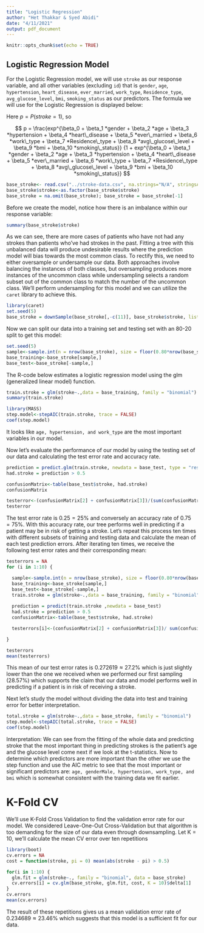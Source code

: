 ```yaml
---
title: "Logistic Regression"
author: "Het Thakkar & Syed Abidi"
date: "4/11/2021"
output: pdf_document
---
```



```r
knitr::opts_chunk$set(echo = TRUE)

```
## Logistic Regression Model

For the Logistic Regression model, we will use `stroke` as our response variable, and all other variables (excluding `id`) that is `gender`, `age`, `hypertension`, `heart_disease`, `ever_married`, `work_type`, `Residence_type`, `avg_glucose_level`, `bmi`, `smoking_status` as our predictors. The formula we will use for the Logistic Regression is displayed below:


Here $p = P(stroke = 1)$, so

$$
p = \frac{exp^{\beta_0 + \beta_1 *gender + \beta_2 *age + \beta_3 *hypertension + \beta_4 *heart\_disease + \beta_5 *ever\_married + \beta_6 *work\_type + \beta_7 *Residence\_type + \beta_8 *avg\_glucose\_level + \beta_9 *bmi + \beta_10 *smoking\_status}} {1 + exp^{\beta_0 + \beta_1 *gender + \beta_2 *age + \beta_3 *hypertension + \beta_4 *heart\_disease + \beta_5 *ever\_married + \beta_6 *work\_type + \beta_7 *Residence\_type + \beta_8 *avg\_glucose\_level + \beta_9 *bmi + \beta_10 *smoking\_status}}
$$




```r
base_stroke<- read.csv("../stroke-data.csv", na.strings="N/A", stringsAsFactors = TRUE)
base_stroke$stroke<-as.factor(base_stroke$stroke)
base_stroke = na.omit(base_stroke); base_stroke = base_stroke[-1]
```

Before we create the model, notice how there is an imbalance within our response variable:
```r
summary(base_stroke$stroke)
```

As we can see, there are more cases of patients who have not had any strokes than patients who've had strokes in the past. Fitting a tree with this unbalanced data will produce undesirable results where the prediction model will bias towards the most common class. To rectify this, we need to either oversample or undersample our data. Both approaches involve balancing the instances of both classes, but oversampling produces more instances of the uncommon class while undersampling selects a random subset out of the common class to match the number of the uncommon class. We'll perform undersampling for this model and we can utilize the `caret` library to achieve this.

```r
library(caret)
set.seed(5)
base_stroke = downSample(base_stroke[,-c(11)], base_stroke$stroke, list = FALSE, yname = "stroke")
```

Now we can split our data into a training set and testing set with an 80-20 split to get this model:

```r
set.seed(5)
sample<-sample.int(n = nrow(base_stroke), size = floor(0.80*nrow(base_stroke)))
base_training<-base_stroke[sample,]
base_test<-base_stroke[-sample,]
```


The R-code below estimates a logistic regression model using the glm (generalized linear model) function.
```r
train.stroke = glm(stroke~.,data = base_training, family = "binomial")
summary(train.stroke)
```


```r
library(MASS)
step.model<-stepAIC(train.stroke, trace = FALSE)
coef(step.model)
```

It looks like `age, hypertension, and work_type` are the most important variables in our model.

Now let’s evaluate the performance of our model by using the testing
set of our data and calculating the test error rate and accuracy rate.
```r
prediction = predict.glm(train.stroke, newdata = base_test, type = "response")
had.stroke = prediction > 0.5

confusionMatrix<-table(base_test$stroke, had.stroke)
confusionMatrix

testerror<-(confusionMatrix[2] + confusionMatrix[3])/(sum(confusionMatrix))
testerror
```

The test error rate is $0.25 = 25\%$ and conversely an accuracy rate of $0.75 = 75\%$. With this accuracy rate, our tree performs well in predicting if a patient may be in risk of getting a stroke. Let’s repeat this process ten times with different subsets of training and testing data and calculate the mean of each test prediction errors. After iterating ten times, we receive the following test error rates and their corresponding mean:

```r
testerrors = NA
for (i in 1:10) {

  sample<-sample.int(n = nrow(base_stroke), size = floor(0.80*nrow(base_stroke)))
  base_training<-base_stroke[sample,]
  base_test<-base_stroke[-sample,]
  train.stroke = glm(stroke~.,data = base_training, family = "binomial")
  
  prediction = predict(train.stroke ,newdata = base_test)
  had.stroke = prediction > 0.5
  confusionMatrix<-table(base_test$stroke, had.stroke)

  testerrors[i]<-(confusionMatrix[2] + confusionMatrix[3])/ sum(confusionMatrix)

}
```

```r
testerrors
mean(testerrors)
```

This mean of our test error rates is $0.272619 \approx 27.2\%$ which is just slightly lower than the one we received when we performed our first sampling $(28.57\%)$ which supports the claim that our data and model performs well in predicting if a patient is in risk of receiving a stroke.

Next let's study the model without dividing the data into test and training error for better interpretation.
```r
total.stroke = glm(stroke~.,data = base_stroke, family = "binomial")
step.model<-stepAIC(total.stroke, trace = FALSE)
coef(step.model)
```

Interpretation: We can see from the  fitting of the whole data and predicting stroke that the most important thing in predicting strokes is the  patient's age and the glucose level come next if we look at the t-statistics. Now to determine which predictors are more important than the other we  use the step function and use the AIC metric to see that the most important or significant predictors are: `age, genderMale, hypertension, work_type, and bmi` which is somewhat consistent with the training data we fit earlier.

# K-Fold CV

We'll use K-Fold Cross Validation to find the validation error rate for our model. We considered Leave-One-Out Cross-Validation but that algorithm is too demanding for the size of our data even through downsampling. Let K = 10, we'll calculate the mean CV error over ten repetitions

```r
library(boot)
cv.errors = NA
cost = function(stroke, pi = 0) mean(abs(stroke - pi) > 0.5)

for(i in 1:10) {
  glm.fit = glm(stroke~., family = "binomial", data = base_stroke)
  cv.errors[i] = cv.glm(base_stroke, glm.fit, cost, K = 10)$delta[1]
}
cv.errors
mean(cv.errors)
```

The result of these repetitions gives us a mean validation error rate of $0.234689 \approx 23.46\%$ which suggests that this model is a sufficient fit for our data.


